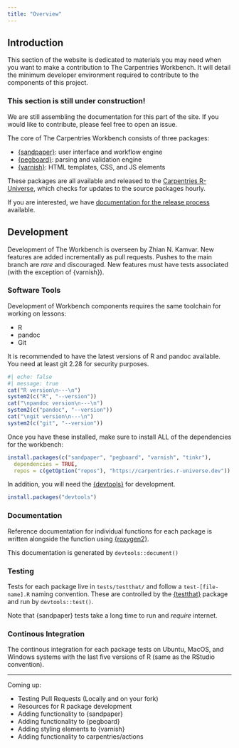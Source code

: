 ```yaml
---
title: "Overview"
---
```


## Introduction


This section of the website is dedicated to materials you may need when you want
to make a contribution to The Carpentries Workbench. It will detail the minimum
developer environment required to contribute to the components of this project. 

::: {.callout-warning}

### This section is still under construction!

We are still assembling the documentation for this part of the site. If you
would like to contribute, please feel free to open an issue.

:::

The core of The Carpentries Workbench consists of three packages: 

 - [{sandpaper}]\: user interface and workflow engine
 - [{pegboard}]\: parsing and validation engine
 - [{varnish}]\: HTML templates, CSS, and JS elements

These packages are all available and released to the [Carpentries 
R-Universe][r-universe], which checks for updates to the source packages hourly. 

If you are interested, we have [documentation for the release process](releases.html) 
available.

## Development

Development of The Workbench is overseen by Zhian N. Kamvar. New features are
added incrementally as pull requests. Pushes to the main branch are _rare_ and
discouraged. New features must have tests associated (with the exception of
{varnish}).

### Software Tools

Development of Workbench components requires the same toolchain for working on
lessons:

 - R
 - pandoc
 - Git

It is recommended to have the latest versions of R and pandoc available. You
need at least git 2.28 for security purposes.

```r
#| echo: false
#| message: true
cat("R version\n---\n")
system2(c("R", "--version"))
cat("\npandoc version\n---\n")
system2(c("pandoc", "--version"))
cat("\ngit version\n---\n")
system2(c("git", "--version"))
```


Once you have these installed, make sure to install ALL of the dependencies for
the workbench:

```.r
install.packages(c("sandpaper", "pegboard", "varnish", "tinkr"),
  dependencies = TRUE,
  repos = c(getOption("repos"), "https://carpentries.r-universe.dev"))
```


In addition, you will need the [{devtools}](https://devtools.r-lib.org) for
development.

```.r
install.packages("devtools")
```

### Documentation

Reference documentation for individual functions for each package is written
alongside the function using [{roxygen2}](https://roxygen2.r-lib.org/).

This documentation is generated by `devtools::document()`

### Testing

Tests for each package live in `tests/testthat/` and follow a
`test-[file-name].R` naming convention. These are controlled by the
[{testthat}](https://testthat.r-lib.org/) package and run by `devtools::test()`.

Note that {sandpaper} tests take a long time to run and _require_ internet. 

### Continous Integration

The continous integration for each package tests on Ubuntu, MacOS, and Windows
systems with the last five versions of R (same as the RStudio convention). 

--------

Coming up:

 - Testing Pull Requests (Locally and on your fork)
 - Resources for R package development
 - Adding functionality to {sandpaper}
 - Adding functionality to {pegboard}
 - Adding styling elements to {varnish}
 - Adding functionality to carpentries/actions

[{varnish}]: https://carpentries.github.io/varnish/
[{pegboard}]: https://carpentries.github.io/pegboard/
[{sandpaper}]: sandpaper.html
[r-universe]: https://carpentries.r-universe.dev/
